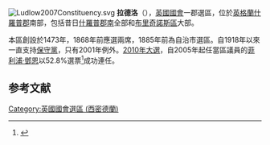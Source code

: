 [[File:Ludlow2007Constituency.svg|right]]
'''拉德洛'''（{{lang-en|Ludlow}}），[[英國|英國]][[英國國會|國會]]一郡選區，位於[[英格蘭|英格蘭]][[什羅普郡|什羅普郡]]南部，包括昔日[[什羅普郡南|什羅普郡南]]全部和[[布里奇諾斯區|布里奇諾斯區]]大部。

本區創設於1473年，1868年前應選兩席，1885年前為自治市選區。自1918年以來一直支持[[保守黨_(英國)|保守黨]]，只有2001年例外。[[2010年英國大選|2010年大選]]，自2005年起任當區議員的[[菲利浦·鄧恩|菲利浦·鄧恩]]以52.8%選票<ref name="2010election">{{cite news
|publisher=[[英國廣播公司|英國廣播公司]]
|date=2010年5月7日
|title=Election 2010/Constituency/Ludlow
|url=http://news.bbc.co.uk/2/shared/election2010/results/constituency/c72.stm
|accessdate=2010年10月24日
|archive-date=2020年10月29日
|archive-url=https://web.archive.org/web/20201029200906/http://news.bbc.co.uk/2/shared/election2010/results/constituency/c72.stm
|dead-url=no
}}</ref>成功連任。

==参考文献==
<div class="references-small">
<references></references>
</div>

{{DEFAULTSORT:Ludlow  (UK Parliament constituency)}}
[[Category:英國國會選區_(西密德蘭)|Category:英國國會選區 (西密德蘭)]]
